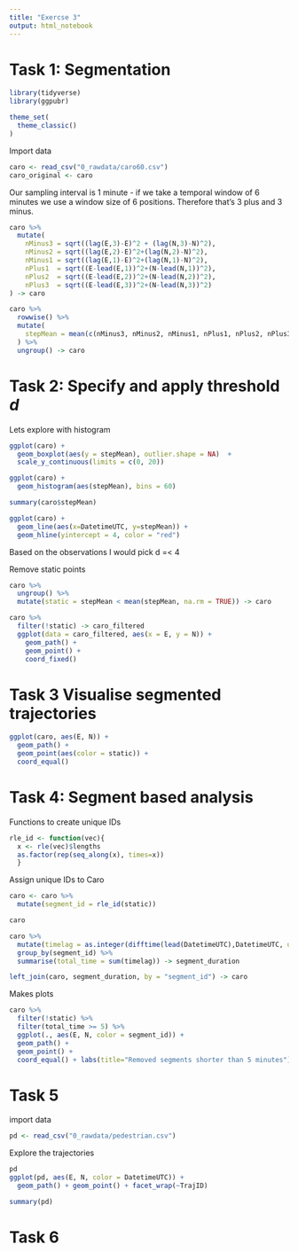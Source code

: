 ```yaml
---
title: "Exercse 3"
output: html_notebook
---
```


# Task 1: Segmentation

```r
library(tidyverse)
library(ggpubr)

theme_set(
  theme_classic()
)
```
Import data
```r
caro <- read_csv("0_rawdata/caro60.csv")
caro_original <- caro
```
Our sampling interval is 1 minute - if we take a temporal window of 6 minutes we use a window size of 6 positions. Therefore that's 3 plus and 3 minus.

```r
caro %>% 
  mutate(
    nMinus3 = sqrt((lag(E,3)-E)^2 + (lag(N,3)-N)^2),
    nMinus2 = sqrt((lag(E,2)-E)^2+(lag(N,2)-N)^2),  
    nMinus1 = sqrt((lag(E,1)-E)^2+(lag(N,1)-N)^2),
    nPlus1  = sqrt((E-lead(E,1))^2+(N-lead(N,1))^2), 
    nPlus2  = sqrt((E-lead(E,2))^2+(N-lead(N,2))^2),  
    nPlus3  = sqrt((E-lead(E,3))^2+(N-lead(N,3))^2)  
) -> caro

caro %>% 
  rowwise() %>% 
  mutate(
    stepMean = mean(c(nMinus3, nMinus2, nMinus1, nPlus1, nPlus2, nPlus3))
  ) %>% 
  ungroup() -> caro
```


# Task 2: Specify and apply threshold *d*
Lets explore with histogram
```r
ggplot(caro) +
  geom_boxplot(aes(y = stepMean), outlier.shape = NA)  +
  scale_y_continuous(limits = c(0, 20))

ggplot(caro) +
  geom_histogram(aes(stepMean), bins = 60) 

summary(caro$stepMean)

ggplot(caro) +
  geom_line(aes(x=DatetimeUTC, y=stepMean)) +
  geom_hline(yintercept = 4, color = "red")
```
Based on the observations I would pick d =< 4

Remove static points
```r
caro %>% 
  ungroup() %>% 
  mutate(static = stepMean < mean(stepMean, na.rm = TRUE)) -> caro

caro %>% 
  filter(!static) -> caro_filtered
  ggplot(data = caro_filtered, aes(x = E, y = N)) +
    geom_path() +
    geom_point() +
    coord_fixed()
```
# Task 3 Visualise segmented trajectories
```r
ggplot(caro, aes(E, N)) +
  geom_path() +
  geom_point(aes(color = static)) +
  coord_equal()
```
# Task 4: Segment based analysis
Functions to create unique IDs
```r
rle_id <- function(vec){
  x <- rle(vec)$lengths
  as.factor(rep(seq_along(x), times=x))
  }
```

Assign unique IDs to Caro
```r
caro <- caro %>%
  mutate(segment_id = rle_id(static))

caro
```
```r
caro %>% 
  mutate(timelag = as.integer(difftime(lead(DatetimeUTC),DatetimeUTC, units = "mins"))) %>%
  group_by(segment_id) %>% 
  summarise(total_time = sum(timelag)) -> segment_duration

left_join(caro, segment_duration, by = "segment_id") -> caro
```


Makes plots
```r
caro %>% 
  filter(!static) %>% 
  filter(total_time >= 5) %>% 
  ggplot(., aes(E, N, color = segment_id)) +
  geom_path() +
  geom_point() +
  coord_equal() + labs(title="Removed segments shorter than 5 minutes")
```
# Task 5
import data
```r
pd <- read_csv("0_rawdata/pedestrian.csv")
```

Explore the trajectories
```r
pd
ggplot(pd, aes(E, N, color = DatetimeUTC)) +
  geom_path() + geom_point() + facet_wrap(~TrajID)

summary(pd)
```
# Task 6
